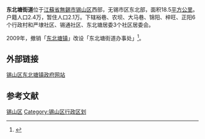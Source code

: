 '''东北塘街道'''位于[[江蘇省|江蘇省]][[無錫市|無錫市]][[锡山区|锡山区]]西部，无锡市区东北部，面积18.5[[平方公里|平方公里]]。户籍人口2.4万，暂住人口2.1万。下辖裕巷、农坝、大马巷、锦阳、梓旺、正阳6个行政村和严埭社区、锡通社区、东北塘居委3个社区居委会。

2009年，撤销「[[东北塘镇|东北塘镇]]」改设「东北塘街道办事处」<ref>{{cite news|title=省政府关于撤销无锡市锡山区东北塘安镇鸿山三镇分别设立街道办事处的批复|url=http://www.jiangsu.gov.cn/art/2009/3/19/art_65017_349356.html|publisher=江苏省人民政府|date=2009-03-19|accessdate=2021-04-19|archive-date=2021-04-21|archive-url=https://web.archive.org/web/20210421105952/http://www.jiangsu.gov.cn/art/2009/3/19/art_65017_349356.html|dead-url=no}}</ref>。

== 外部链接 ==
[https://web.archive.org/web/20081119145332/http://www.dbt.gov.cn/ 锡山区东北塘镇政府网站]

== 参考文献 ==
{{Reflist}}

{{锡山区行政区划}}
[[Category:无锡市街道|锡山区]]
[[Category:锡山区行政区划|Category:锡山区行政区划]]